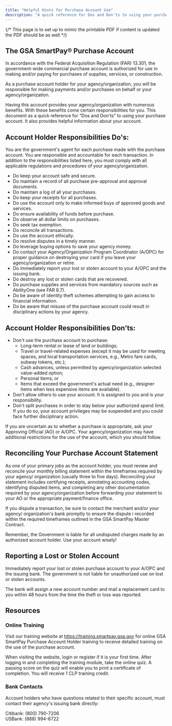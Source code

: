 ```yaml
---
title: "Helpful Hints for Purchase Account Use"
description: "A quick reference for Dos and Don'ts to using your purchase account"
---
```

{/* This page is to set up to mimic the printable PDF if content is updated the PDF should be as well  */}

<LinkButton link="files/purchase-account-helpful-hints.pdf" text="Printable Version [PDF, 14 pages]" />


## The GSA SmartPay® Purchase Account

In accordance with the Federal Acquisition Regulation (FAR) 13.301, the government-wide commercial purchase account is authorized for use in making and/or paying for purchases of supplies, services, or
construction. 

As a purchase account holder for your agency/organization, you will be responsible for making payments and/or purchases on behalf or your agency/organization. 

Having this account provides your agency/organization with numerous benefits. With these benefits come certain responsibilities for you. This document as a quick reference for “Dos and Don'ts” to using your purchase account. It also provides helpful information about your account.

## Account Holder Responsibilities Do's:

You are the government's agent for each purchase made with the purchase account. You are responsible and accountable for each transaction. In addition to the responsibilities listed here, you must comply with all applicable regulations and procedures of your agency/organization.

 - Do keep your account safe and secure.
 - Do maintain a record of all purchase pre-approval and approval documents.
 - Do maintain a log of all your purchases.
 - Do keep your receipts for all purchases.
 - Do use the account only to make informed buys of approved goods and services.
 - Do ensure availability of funds before purchase.
 - Do observe all dollar limits on purchases.
 - Do seek tax exemption.
 - Do reconcile all transactions.
 - Do use the account ethically.
 - Do resolve disputes in a timely manner.
 - Do leverage buying options to save your agency money.
 - Do contact your Agency/Organization Program Coordinator (A/OPC) for proper guidance on destroying your card if you leave your agency/organization or retire.
 - Do immediately report your lost or stolen account to your A/OPC and the issuing bank.
 - Do destroy any lost or stolen cards that are recovered.
 - Do purchase supplies and services from mandatory sources such as AbilityOne (see FAR 8.7).
 - Do be aware of identity theft schemes attempting to gain access to financial information.
 - Do be aware that misuse of the purchase account could result in disciplinary actions by your agency.

## Account Holder Responsibilities Don'ts:
- Don't use the purchase account to purchase:
  - Long-term rental or lease of land or buildings;
  - Travel or travel-related expenses (except it may be used for meeting spaces, and local transportation services, e.g., Metro fare cards, subway tokens, etc.);
  - Cash advances, unless permitted by agency/organization selected value-added option;
  - Personal items; or
  - Items that exceed the government's actual need (e.g., designer items when less expensive items are available).
- Don't allow others to use your account. It is assigned to you and is your responsibility.
- Don't split purchases in order to stay below your authorized spend limit. If you do so, your account privileges may be suspended and you could face further disciplinary action.

If you are uncertain as to whether a purchase is appropriate, ask your Approving Official (AO) or A/OPC. Your agency/organization may have additional restrictions for the use of the account, which you should follow.

## Reconciling Your Purchase Account Statement
As one of your primary jobs as the account holder, you must review and reconcile your monthly billing statement within the timeframes required by your agency/ organization (usually three to five days). Reconciling your statement includes certifying receipts, annotating accounting codes, identifying disputed items, and completing any other documentation required by your agency/organization before forwarding your statement to your AO or the appropriate payment/finance office. 

If you dispute a transaction, be sure to contact the merchant and/or your agency/ organization's bank promptly to ensure the dispute i recorded within the required timeframes outlined in the GSA SmartPay Master Contract. 

Remember, the Government is liable for all undisputed charges made by an authorized account holder. Use your account wisely! 

## Reporting a Lost or Stolen Account
Immediately report your lost or stolen purchase account to your A/OPC and the issuing bank. The government is not liable for unauthorized use on lost or stolen accounts. 

The bank will assign a new account number and mail a replacement card to you within 48 hours from the time the theft or loss was reported.

## Resources
### Online Training 
Visit our training website at https://training.smartpay.gsa.gov for online GSA SmartPay Purchase Account Holder training to receive detailed training on the use of the purchase account.

When visiting the website, login or register if it is your first time. After logging in and completing the training module, take the online quiz. A passing score on the quiz will enable you to print a certificate of completion. You will receive 1 CLP training credit.

### Bank Contacts 
Account holders who have questions related to their specific account, must contact their agency's issuing bank directly:

Citibank: (800) 790-7206 <br />
USBank: (888) 994-6722